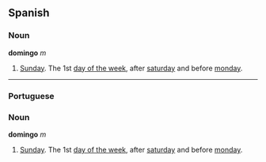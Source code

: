== Spanish ==
=== Noun  ===
'''domingo''' ''m''

# [[Sunday]]. The 1st [[Wiktionary Appendix:Days of the Week|day of the week]], after [[saturday]] and before [[monday]].

----
=== Portuguese ===
=== Noun  ===
'''domingo''' ''m''

# [[Sunday]]. The 1st [[Wiktionary Appendix:Days of the Week|day of the week]], after [[saturday]] and before [[monday]].